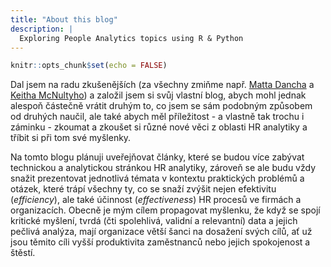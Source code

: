 ```yaml
---
title: "About this blog"
description: |
  Exploring People Analytics topics using R & Python
---
```


```r
knitr::opts_chunk$set(echo = FALSE)
```

Dal jsem na radu zkušenějších (za všechny zmiňme např. [Matta Dancha](https://www.linkedin.com/in/mattdancho/) a [Keitha McNultyho](https://www.linkedin.com/in/keith-mcnulty/)) a založil jsem si svůj vlastní blog, abych mohl jednak alespoň částečně vrátit druhým to, co jsem se sám podobným způsobem od druhých naučil, ale také abych měl příležitost - a vlastně tak trochu i záminku - zkoumat a zkoušet si různé nové věci z oblasti HR analytiky a tříbit si při tom své myšlenky.

Na tomto blogu plánuji uveřejňovat články, které se budou více zabývat technickou a analytickou stránkou HR analytiky, zároveň se ale budu vždy snažit prezentovat jednotlivá témata v kontextu praktických problémů a otázek, které trápí všechny ty, co se snaží zvýšit nejen efektivitu (*efficiency*), ale také účinnost (*effectiveness*) HR procesů ve firmách a organizacích. Obecně je mým cílem propagovat myšlenku, že když se spojí kritické myšlení, tvrdá (čti spolehlivá, validní a relevantní) data a jejich pečlivá analýza, mají organizace větší šanci na dosažení svých cílů, ať už jsou těmito cíli vyšší produktivita zaměstnanců nebo jejich spokojenost a štěstí.     
